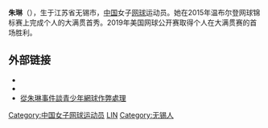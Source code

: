 {{blpunsourced|time=2015-03-18T07:01:15+00:00}}
{{expand|time=2015-03-18T07:01:15+00:00}}
{{otheruses|朱琳}}
{{Infobox 网球选手
| playername            = 朱琳
|image                  = Zhu Lin 2, 2015 Wimbledon Championships - Diliff.jpg
| nickname              = 
| country               = {{CHN}}
| residence             = [[中华人民共和国|中国]][[北京|北京]]
| datebirth             = {{birth date and age|1994|1|28}}
| placebirth            = [[中华人民共和国|中国]][[無錫|無錫]]
|height                 = 1.73 m
|turnedpro              = 2012
|plays                  = 右手 (雙手反拍)
|careerprizemoney       = $ 1,076,255[[美元|美元]] 
|singlestitles          = 0 WTA, 11 ITF
|singlesrecord = {{tennis record|won=309|lost=202}}
| highestsinglesranking = 71（2020年1月20日）
| currentsinglesranking = 71（2020年1月20日）
|AustralianOpenresult   = 第二輪 (2020年)
|FrenchOpenresult       = 第一輪 (2019年)
|Wimbledonresult        = 第一輪 (2015年, 2019年)
|USOpenresult           = 第二輪 (2019年)
|doublesrecord          = {{tennis record|won=106|lost=113}}
|doublestitles          = 1 WTA, 6 ITF
|highestdoublesranking  = No. 106（2017年5月1日）
|currentdoublesranking  = No. 128（2020年1月20日）
|WimbledonDoublesresult = 第一輪 (2017年)
}}

'''朱琳'''（{{bd|1994年|1月28日}}），生于江苏省无锡市，[[中国|中国]]女子[[网球|网球]]运动员。她在2015年温布尔登网球锦标赛上完成个人的大满贯首秀。2019年美国网球公开赛取得个人在大满贯赛的首场胜利。

== 外部链接 ==
{{commons category|Zhu Lin}}
*{{WTA|name=朱琳|id=16385}}
*{{ITF Profile|name=朱琳|id=100147413}}
*[http://www.sportsv.net/articles/10262 從朱琳事件談青少年網球作弊處理] {{Wayback|url=http://www.sportsv.net/articles/10262 |date=20160304194656 }}

{{China-bio-stub}}
{{Tennis-bio-stub}}

{{中國女子網球單打前十球員}}

[[Category:中国女子网球运动员|Category:中国女子网球运动员]]
[[Category:朱姓|LIN]]
[[Category:无锡人|Category:无锡人]]